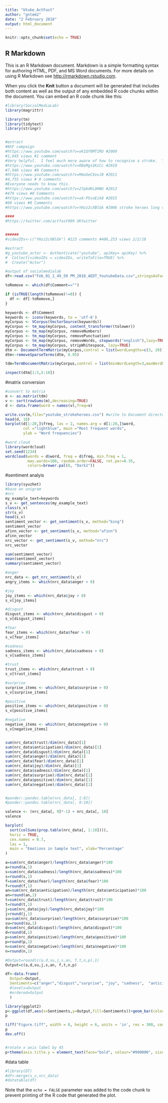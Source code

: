 ---
title: "Utube_ActFast"
author: "gntem2"
date: "2 February 2018"
output: html_document
---

```{r setup, include=FALSE}
knitr::opts_chunk$set(echo = TRUE)
```

## R Markdown

This is an R Markdown document. Markdown is a simple formatting syntax for authoring HTML, PDF, and MS Word documents. For more details on using R Markdown see <http://rmarkdown.rstudio.com>.

When you click the **Knit** button a document will be generated that includes both content as well as the output of any embedded R code chunks within the document. You can embed an R code chunk like this:



```{r prepare data}
#library(SocialMediaLab)
library(magrittr)

library(tm)
library(tidytext)
library(stringr)


#extract
#NSF campaign
#https://www.youtube.com/watch?v=xK1Qf0MTIRU #2009 
#1,645 views #1 comment
#Very helpful.  I feel much more aware of how to recognise a stroke.  Thanks!
#https://www.youtube.com/watch?v=RBaMgsSKzCc #2010
#7,946 views #0 Comments
#https://www.youtube.com/watch?v=MmoGeCXovJ8 #2011
#4,755 views # 0 comments
#Everyone needs to know this. 
#https://www.youtube.com/watch?v=27pbdKLOHNU #2013
#479 views #0 Comments
#https://www.youtube.com/watch?v=xA-P5voEik8 #2015
#60 views #0 Comments
#https://www.youtube.com/watch?v=YHzz2cXBlGk #2006 stroke heroes long version

####
#https://twitter.com/actfast999 UKtwitter


######
#videoIDs<-c("YHzz2cXBlGk") #123 comments #406,253 views 2/2/18

#extract
#g_youtube_actor <- Authenticate("youtube", apiKey= apiKey) %>%
#  Collect(videoIDs = videoIDs, writeToFile=TRUE) %>%
#  Create("Actor")
```

```{r data}
#output of socialmedialab
df<-read.csv("Feb_01_1_49_59 PM_2018_AEDT_YoutubeData.csv",stringsAsFactors = FALSE)

toRemove <- which(df$Comment=="")

if (isTRUE(length(toRemove)!=0)) {
  df <- df[-toRemove,]
}

keywords <- df$Comment 
keywords <- iconv(keywords, to = 'utf-8')
myCorpus <- VCorpus(VectorSource(keywords))
myCorpus <- tm_map(myCorpus, content_transformer(tolower))
myCorpus <- tm_map(myCorpus, removeNumbers)
myCorpus <- tm_map(myCorpus, removePunctuation)
myCorpus <- tm_map(myCorpus, removeWords, stopwords("english"),lazy=TRUE) 
myCorpus <- tm_map(myCorpus, stripWhitespace, lazy=TRUE)
dtm <- DocumentTermMatrix(myCorpus,control = list(wordLengths=c(3, 20)))
dtm<-removeSparseTerms(dtm, 0.95)

tdm=TermDocumentMatrix(myCorpus,control = list(minWordLength=3,maxWordLength=20) )

inspect(dtm[1:5,5:10])

```
#matrix conversion

```{r matrix}
#convert to matrix
m <- as.matrix(tdm)
v <- sort(rowSums(m),decreasing=TRUE)
d <- data.frame(word = names(v),freq=v)

write.csv(m,file="youtube_strokeheroes.csv") #write to Document directory
head(d, 10)
barplot(d[1:20,]$freq, las = 2, names.arg = d[1:20,]$word,
        col ="lightblue", main ="Most frequent words",
        ylab = "Word frequencies")

#word cloud
library(wordcloud)
set.seed(1234)
wordcloud(words = d$word, freq = d$freq, min.freq = 1,
          max.words=100, random.order=FALSE, rot.per=0.35, 
          colors=brewer.pal(8, "Dark2"))

```

#sentiment analyis

```{r sentiment analysis}
library(syuzhet)
#base on unigram 
#nrc
my_example_text=keywords
s_v <- get_sentences(my_example_text)
class(s_v)
str(s_v)
head(s_v) 
sentiment_vector <- get_sentiment(s_v, method="bing")
sentiment_vector
afinn_vector <- get_sentiment(s_v, method="afinn")
afinn_vector
nrc_vector <- get_sentiment(s_v, method="nrc")
nrc_vector

sum(sentiment_vector)
mean(sentiment_vector)
summary(sentiment_vector)

#anger
nrc_data <- get_nrc_sentiment(s_v)
angry_items <- which(nrc_data$anger > 0)

#joy
joy_items <- which(nrc_data$joy > 0)
s_v[joy_items]

#disgust
disgust_items <- which(nrc_data$disgust > 0)
s_v[disgust_items]

#fear
fear_items <- which(nrc_data$fear > 0)
s_v[fear_items]

#sadness
sadness_items <- which(nrc_data$sadness > 0)
s_v[sadness_items]

#trust
trust_items <- which(nrc_data$trust > 0)
s_v[trust_items]

#surprise
surprise_items <- which(nrc_data$surprise > 0)
s_v[surprise_items]

#positive
positive_items <- which(nrc_data$positive > 0)
s_v[positive_items]

#negative
negative_items <- which(nrc_data$negative > 0)
s_v[negative_items]


sum(nrc_data$trust)/dim(nrc_data)[1]
sum(nrc_data$anticipation)/dim(nrc_data)[1]
sum(nrc_data$disgust)/dim(nrc_data)[1]
sum(nrc_data$anger)/dim(nrc_data)[1]
sum(nrc_data$fear)/dim(nrc_data)[1]
sum(nrc_data$joy)/dim(nrc_data)[1]
sum(nrc_data$sadness)/dim(nrc_data)[1]
sum(nrc_data$surprise)/dim(nrc_data)[1]
sum(nrc_data$positive)/dim(nrc_data)[1]
sum(nrc_data$negative)/dim(nrc_data)[1]


#pander::pandoc.table(nrc_data[, 1:8])
#pander::pandoc.table(nrc_data[, 9:10])

valence <- (nrc_data[, 9]*-1) + nrc_data[, 10]
valence

barplot(
  sort(colSums(prop.table(nrc_data[, 1:10]))), 
  horiz = TRUE, 
  cex.names = 0.7, 
  las = 1, 
  main = "Emotions in Sample text", xlab="Percentage"
)

a=sum(nrc_data$anger)/length(nrc_data$anger)*100
a=round(a,1)
s=sum(nrc_data$sadness)/length(nrc_data$sadness)*100
s=round(s,1)
f=sum(nrc_data$fear)/length(nrc_data$fear)*100
f=round(f,1)
an=sum(nrc_data$anticipation)/length(nrc_data$anticipation)*100
an=round(an,1)
t=sum(nrc_data$trust)/length(nrc_data$trust)*100
t=round(t,1)
j=sum(nrc_data$joy)/length(nrc_data$joy)*100
j=round(j,1)
su=sum(nrc_data$surprise)/length(nrc_data$surprise)*100
su=round(su,1)
d=sum(nrc_data$disgust)/length(nrc_data$disgust)*100
d=round(d,1)
p=sum(nrc_data$positive)/length(nrc_data$positive)*100
p=round(p,1)
n=sum(nrc_data$negative)/length(nrc_data$negative)*100
n=round(n,1)
```

```{r multiple sentiments}
#Output=round(c(a,d,su,j,s,an, f,t,n,p),1)
Output=c(a,d,su,j,s,an, f,t,n,p)

df<-data.frame(
  Output=Output,
  Sentiments=c("anger","disgust","surprise", "joy", "sadness",  "anticipation","fear","trust","negative", "positive") 
  #levels=Output
  #ordered=Output
  )

library(ggplot2)
p<-ggplot(df,aes(x=Sentiments,y=Output,fill=Sentiments))+geom_bar(colour="black",stat="identity")+labs(y="Responses (%)") #+ggtitle(" Sentiments expressed in response to North American Campaign")
p

tiff("Figure.tiff", width = 8, height = 6, units = 'in', res = 300, compression = 'none')
p
dev.off()


#rotate x axis label by 45
p+theme(axis.title.y = element_text(face="bold", colour="#990000", size=12),axis.title.x = element_text(face="bold", colour="#990000", size=12), axis.text.x  = element_text(angle=45, vjust=0.5, size=12))

```

#data table
```{r datatable}
#library(DT)
#df<-merge(s_v,nrc_data)
#datatable(df)
```
Note that the `echo = FALSE` parameter was added to the code chunk to prevent printing of the R code that generated the plot.
